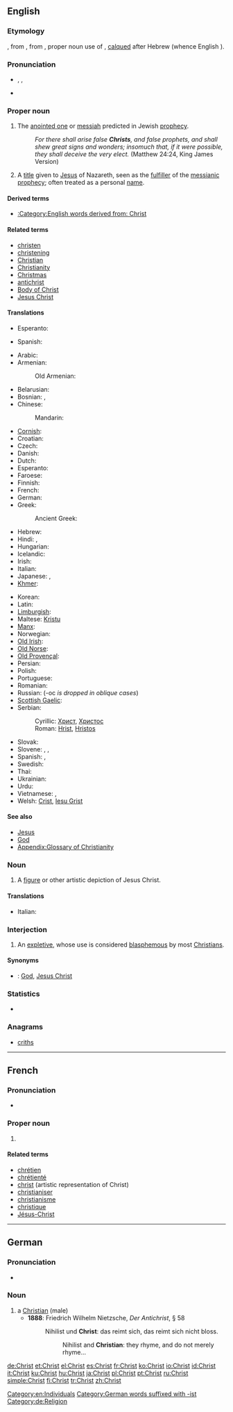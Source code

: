==English==

===Etymology===
{{etyl|ang}} {{term|crist|lang=ang}}, from {{etyl|la}} {{term|Christus|lang=la}}, from {{etyl|grc}} {{term|Χριστός|sc=polytonic|lang=grc|tr=Khristós}}, proper noun use of {{term|χριστός|sc=polytonic||the anointed one|lang=grc|tr=khristós}}, [[calque]]d after Hebrew {{term|משיח|מָשִׁיחַ|anointed|tr=māshīaχ|lang=he|sc=Hebr}} (whence English {{term|messiah|lang=en}}).

===Pronunciation===
* {{enPR|krīst}}, {{IPA|/kraɪst/}}, {{SAMPA|/"kraIst/}}
* {{rhymes|aɪst}}

===Proper noun===
{{en-proper noun}}

# {{Judaism}} The [[anointed one]] or [[messiah]] predicted in Jewish [[prophecy]].
#: ''For there shall arise false '''Christs''', and false prophets, and shall shew great signs and wonders; insomuch that, if it were possible, they shall deceive the very elect.'' (Matthew 24:24, King James Version)
# {{Christianity}} A [[title]] given to [[Jesus]] of Nazareth, seen as the [[fulfiller]] of the [[messianic]] [[prophecy]]; often treated as a personal [[name]].

====Derived terms====
* [[:Category:English words derived from: Christ]]

====Related terms====
* [[christen]]
* [[christening]]
* [[Christian]]
* [[Christianity]]
* [[Christmas]]
* [[antichrist]]
* [[Body of Christ]]
* [[Jesus Christ]]

====Translations====
{{trans-top|messiah predicted in Jewish prophesy}}
* Esperanto: {{t|eo|Kristo}}
{{trans-mid}}
* Spanish: {{t|es|Cristo}}
{{trans-bottom}}

{{trans-top|title for Jesus of Nazareth}}
* Arabic: {{t|ar|المسيح|m|tr=al-masiiH}}
* Armenian: {{t-|hy|Քրիստոս|tr=K’ristos}}
*: Old Armenian: {{tø|xcl|Քրիստոս|tr=Kʿristos|sc=Armn|xs=Old Armenian}}
* Belarusian: {{t|be|Хрыстос|m|tr=Xrystós|xs=Belarusian}}
* Bosnian: {{t-|bs|Hrist|m}}, {{t-|bs|Hristos|m}}
* Chinese:
*: Mandarin: {{t-|cmn|基督|tr=Jīdū|sc=Hani}}
* [[Cornish]]: {{t-|kw|Cryst|m|xs=Cornish}}
* Croatian: {{t|hr|Krist|m}}
* Czech: {{t-|cs|Kristus|m}}
* Danish: {{t|da|Kristus|c}}
* Dutch: {{t-|nl|Christus|m}}
* Esperanto: {{t-|eo|Kristo|xs=Esperanto}}
* Faroese: {{t|fo|Kristus|m}}
* Finnish: {{t+|fi|Kristus}}
* French: {{t+|fr|Christ|m}}
* German: {{t+|de|Christus|m}}
* Greek: {{t+|el|Χριστός|m|tr=Christós}}
*: Ancient Greek: {{tø|grc|χριστός|m|tr=christós|sc=polytonic}}
* Hebrew: {{t|he|המשיח|m}}
* Hindi: {{t|hi|मसीह|m|tr=masīh|xs=Hindi}}, {{t|hi|क्राइस्ट|m|tr=krā'isṭ|xs=Hindi}}
* Hungarian: {{t+|hu|Krisztus}}
* Icelandic: {{t|is|Kristur|m}}
* Irish: {{t-|ga|Críost|m|xs=Irish}}
* Italian: {{t+|it|Cristo|m}}
* Japanese: {{t+|ja|キリスト|tr=Kirisuto}},  {{qualifier|Orthodox Church}} {{t+|ja|ハリストス|tr=Harisutosu}}
* [[Khmer]]: {{t-|km|ព្រះយេស៊ូ|tr=bprēyah yēysū|sc=Khmr|xs=Khmer}}
{{trans-mid}}
* Korean: {{t|ko|그리스도|tr=Geuriseudo|sc=Hang}}
* Latin: {{t-|la|Christus|m}}
* [[Limburgish]]: {{t|li|Kèrstös|m|xs=Limburgish}}
* Maltese: [[Kristu]] {{m}}
* [[Manx]]: {{t-|gv|Creest|m|xs=Manx}}
* Norwegian: {{t|no|Kristus|m}}
* [[Old Irish]]: {{tø|sga|Críst|m}}
* [[Old Norse]]: {{tø|non|Kristr|m}}
* [[Old Provençal]]: {{tø|pro|Xrist}}
* Persian: {{t-|fa|مسیح|tr=masih}}
* Polish: {{t+|pl|Chrystus|m}}
* Portuguese: {{t+|pt|Cristo|m}}
* Romanian: {{t-|ro|Hristos}}
* Russian: {{t+|ru|Христос|m|tr=Xristós}} (-ос ''is dropped in oblique cases'')
* [[Scottish Gaelic]]: {{t-|gd|Criosda|m|xs=Scottish Gaelic}}
* Serbian:
*: Cyrillic: [[Христ]], [[Христос]] {{m}}
*: Roman: [[Hrist]], [[Hristos]] {{m}}
* Slovak: {{t-|sk|Kristus|m}}
* Slovene: {{t+|sl|Kristus|m}}, {{t-|sl|Jesucristo|m}}, {{t-|sl|Cristo|m}}
* Spanish: {{t|es|Cristo}}, {{t|es|Jesucristo}}
* Swedish: {{t|sv|Kristus|m}}
* Thai: {{t|th|คริสต์|tr=krít}}
* Ukrainian: {{t-|uk|Христос|m|tr=Xrystós|xs=Ukrainian}}
* Urdu: {{t|ur|مسيح|m|tr=masīh|xs=Urdu}}
* Vietnamese: {{t|vi|chúa Kitô|xs=Vietnamese}}, {{qualifier|Jesus}} {{t|vi|chúa Giê-su|xs=Vietnamese}}
* Welsh: [[Crist]], [[Iesu Grist]]
{{trans-bottom}}

====See also====
* [[Jesus]]
* [[God]]
* [[Appendix:Glossary of Christianity]]

===Noun===
{{en-noun}}

# {{arts}} A [[figure]] or other artistic depiction of Jesus Christ.

====Translations====
{{trans-top|A figure or other artistic depiction of Jesus Christ}}
* Italian: {{t+|it|Cristo|m}}
{{trans-mid}}
{{trans-bottom}}

===Interjection===
{{en-interj}}

# An [[expletive]], whose use is considered [[blasphemous]] by most [[Christians]].

====Synonyms====
<!--many more could be added-->
* {{italbrac|expletive}}:  [[God]], [[Jesus Christ]]

===Statistics===
* {{rank|speaking|circumstances|sitting|787|Christ|begin|wait|laughed}}

===Anagrams===
* [[criths#English|criths]]

[[Category:en:Individuals]]

----

==French==

===Pronunciation===
* {{IPA|/krist/|lang=fr}}

===Proper noun===
{{fr-proper noun|m}}

# {{l|en|Christ}}

====Related terms====
* [[chrétien]]
* [[chrétienté]]
* [[christ]] (artistic representation of Christ)
* [[christianiser]]
* [[christianisme]]
* [[christique]]
* [[Jésus-Christ]]

----

==German==

===Pronunciation===
* {{IPA|/kʀɪst/|lang=de}}

===Noun===
{{de-noun|g=m|genitive=Christen|plural=Christen}}

# a [[Christian]] (male)
#* '''1888''': Friedrich Wilhelm Nietzsche, ''Der Antichrist'', § 58
#*: Nihilist und '''Christ''': das reimt sich, das reimt sich nicht bloss.
#*:: Nihilist and '''Christian''': they rhyme, and do not merely rhyme…

[[Category:German words suffixed with -ist]]
[[Category:de:Religion]]

[[de:Christ]]
[[et:Christ]]
[[el:Christ]]
[[es:Christ]]
[[fr:Christ]]
[[ko:Christ]]
[[io:Christ]]
[[id:Christ]]
[[it:Christ]]
[[ku:Christ]]
[[hu:Christ]]
[[ja:Christ]]
[[pl:Christ]]
[[pt:Christ]]
[[ru:Christ]]
[[simple:Christ]]
[[fi:Christ]]
[[tr:Christ]]
[[zh:Christ]]